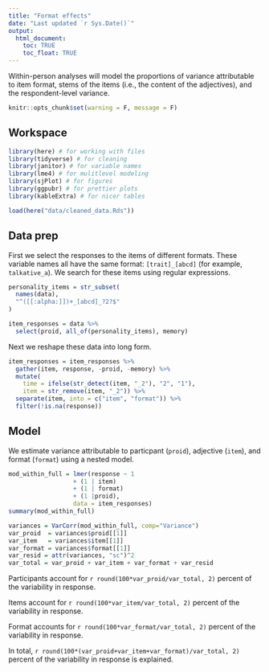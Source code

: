 ```yaml
---
title: "Format effects"
date: "Last updated `r Sys.Date()`"
output: 
  html_document:
    toc: TRUE
    toc_float: TRUE
---
```


Within-person analyses will model the proportions of variance attributable to item format, stems of the items (i.e., the content of the adjectives), and the respondent-level variance.

```r
knitr::opts_chunk$set(warning = F, message = F)
```

## Workspace

```r
library(here) # for working with files
library(tidyverse) # for cleaning
library(janitor) # for variable names
library(lme4) # for mulitlevel modeling
library(sjPlot) # for figures
library(ggpubr) # for prettier plots
library(kableExtra) # for nicer tables
```

```r
load(here("data/cleaned_data.Rds"))
```


## Data prep

First we select the responses to the items of different formats. These variable names all have the same format: `[trait]_[abcd]` (for example, `talkative_a`). We search for these items using regular expressions.

```r
personality_items = str_subset(
  names(data),
  "^([[:alpha:]])+_[abcd]_?2?$"
)

item_responses = data %>%
  select(proid, all_of(personality_items), memory) 
```

Next we reshape these data into long form.

```r
item_responses = item_responses %>%
  gather(item, response, -proid, -memory) %>%
  mutate(
    time = ifelse(str_detect(item, "_2"), "2", "1"),
    item = str_remove(item, "_2")) %>%
  separate(item, into = c("item", "format")) %>%
  filter(!is.na(response))
```

## Model

We estimate variance attributable to particpant (`proid`), adjective (`item`), and format (`format`) using a nested model.

```r
mod_within_full = lmer(response ~ 1 
                  + (1 | item)
                  + (1 | format)
                  + (1 |proid),
                  data = item_responses)
summary(mod_within_full)

```

```r
variances = VarCorr(mod_within_full, comp="Variance")
var_proid  = variances$proid[[1]]
var_item   = variances$item[[1]]
var_format = variances$format[[1]]
var_resid = attr(variances, "sc")^2
var_total = var_proid + var_item + var_format + var_resid
```

Participants account for `r round(100*var_proid/var_total, 2)` percent of the variability in response.

Items account for `r round(100*var_item/var_total, 2)` percent of the variability in response.

Format accounts for `r round(100*var_format/var_total, 2)` percent of the variability in response.

In total, `r round(100*(var_proid+var_item+var_format)/var_total, 2)` percent of the variability in response is explained.


<!-- We also plan to evaluate test-retest reliability within formats (within session and over two weeks); we expect slightly higher test-retest reliability for item wording formats that are more specific -- formats #3 and #4 above vs the use of adjectives alone. -->

<!-- We will also consider the effect on retest reliability of performance on the word recall task. -->

<!-- We will further compare response times as a function of item format using both within- and between-person data in order to evaluate the presumption that adjective ratings require less time than phrased items.  -->

<!-- Finally, secondary analyses will consider preliminary evidence for differences (e.g., mean response times, mean level of response) based on the type of device used to complete the survey (mobile, desktop, or tablet). -->

